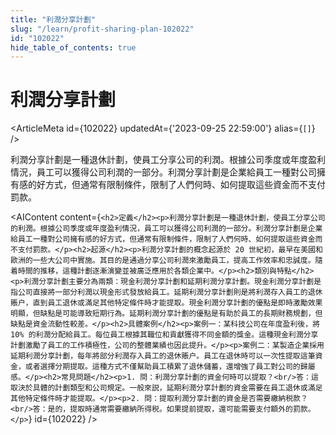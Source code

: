 ```yaml
---
title: "利潤分享計劃"
slug: "/learn/profit-sharing-plan-102022"
id: "102022"
hide_table_of_contents: true
---
```



# 利潤分享計劃

<ArticleMeta id={102022} updatedAt={'2023-09-25 22:59:00'} alias={`[]`} />
<div className='border-solid border-b border-t-0 my-4 border-[var(--ifm-color-gray-300)]' />

利潤分享計劃是一種退休計劃，使員工分享公司的利潤。根據公司季度或年度盈利情況，員工可以獲得公司利潤的一部分。利潤分享計劃是企業給員工一種對公司擁有感的好方式，但通常有限制條件，限制了人們何時、如何提取這些資金而不支付罰款。

<AIContent content={`<h2>定義</h2><p>利潤分享計劃是一種退休計劃，使員工分享公司的利潤。根據公司季度或年度盈利情況，員工可以獲得公司利潤的一部分。利潤分享計劃是企業給員工一種對公司擁有感的好方式，但通常有限制條件，限制了人們何時、如何提取這些資金而不支付罰款。</p><h2>起源</h2><p>利潤分享計劃的概念起源於 20 世紀初，最早在美國和歐洲的一些大公司中實施。其目的是通過分享公司利潤來激勵員工，提高工作效率和忠誠度。隨着時間的推移，這種計劃逐漸演變並被廣泛應用於各類企業中。</p><h2>類別與特點</h2><p>利潤分享計劃主要分為兩類：現金利潤分享計劃和延期利潤分享計劃。現金利潤分享計劃是指公司直接將一部分利潤以現金形式發放給員工。延期利潤分享計劃則是將利潤存入員工的退休賬户，直到員工退休或滿足其他特定條件時才能提取。現金利潤分享計劃的優點是即時激勵效果明顯，但缺點是可能導致短期行為。延期利潤分享計劃的優點是有助於員工的長期財務規劃，但缺點是資金流動性較差。</p><h2>具體案例</h2><p>案例一：某科技公司在年度盈利後，將 10% 的利潤分配給員工。每位員工根據其職位和貢獻獲得不同金額的獎金。這種現金利潤分享計劃激勵了員工的工作積極性，公司的整體業績也因此提升。</p><p>案例二：某製造企業採用延期利潤分享計劃，每年將部分利潤存入員工的退休賬户。員工在退休時可以一次性提取這筆資金，或者選擇分期提取。這種方式不僅幫助員工積累了退休儲蓄，還增強了員工對公司的歸屬感。</p><h2>常見問題</h2><p>1. 問：利潤分享計劃的資金何時可以提取？<br/>答：這取決於具體的計劃類型和公司規定。一般來説，延期利潤分享計劃的資金需要在員工退休或滿足其他特定條件時才能提取。</p><p>2. 問：提取利潤分享計劃的資金是否需要繳納税款？<br/>答：是的，提取時通常需要繳納所得税。如果提前提取，還可能需要支付額外的罰款。</p>`} id={102022} />
